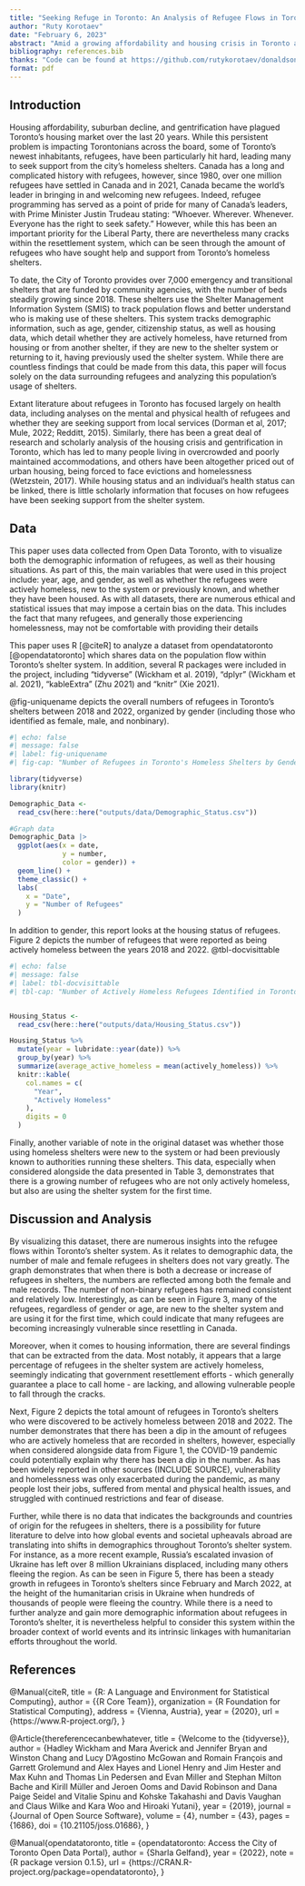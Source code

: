 ```yaml
---
title: "Seeking Refuge in Toronto: An Analysis of Refugee Flows in Toronto's Shelter System"
author: "Ruty Korotaev"
date: "February 6, 2023"
abstract: "Amid a growing affordability and housing crisis in Toronto and the Greater Toronto Area (GTA), this paper analyzes the population flow within the city's overnight shelters, using data collected between January 2018 and January 2023. More specifically, this report focuses on understanding and visualizing data related to Toronto's refugee populations, and how members of this demographic are making use of the system. Report findings demonstrate that despite numerous federal and provincial government efforts to  integrate refugees into Canadian society, there is a growing number of refugees that are seeking security and support from Toronto's shelter system."
bibliography: references.bib 
thanks: "Code can be found at https://github.com/rutykorotaev/donaldsonpaper.git"
format: pdf
---
```


## Introduction

Housing affordability, suburban decline, and gentrification have plagued Toronto's housing market over the last 20 years. While this persistent problem is impacting Torontonians across the board, some of Toronto's newest inhabitants, refugees, have been particularly hit hard, leading many to seek support from the city's homeless shelters. Canada has a long and complicated history with refugees, however, since 1980, over one million refugees have settled in Canada and in 2021, Canada became the world's leader in bringing in and welcoming new refugees. Indeed, refugee programming has served as a point of pride for many of Canada's leaders, with Prime Minister Justin Trudeau stating: "Whoever. Wherever. Whenever. Everyone has the right to seek safety." However, while this has been an important priority for the Liberal Party, there are nevertheless many cracks within the resettlement system, which can be seen through the amount of refugees who have sought help and support from Toronto's homeless shelters.

To date, the City of Toronto provides over 7,000 emergency and transitional shelters that are funded by community agencies, with the number of beds steadily growing since 2018. These shelters use the Shelter Management Information System (SMIS) to track population flows and better understand who is making use of these shelters. This system tracks demographic information, such as age, gender, citizenship status, as well as housing data, which detail whether they are actively homeless, have returned from housing or from another shelter, if they are new to the shelter system or returning to it, having previously used the shelter system. While there are countless findings that could be made from this data, this paper will focus solely on the data surrounding refugees and analyzing this population's usage of shelters.

Extant literature about refugees in Toronto has focused largely on health data, including analyses on the mental and physical health of refugees and whether they are seeking support from local services (Dorman et al, 2017; Mule, 2022; Redditt, 2015). Similarly, there has been a great deal of research and scholarly analysis of the housing crisis and gentrification in Toronto, which has led to many people living in overcrowded and poorly maintained accommodations, and others have been altogether priced out of urban housing, being forced to face evictions and homelessness (Wetzstein, 2017). While housing status and an individual's health status can be linked, there is little scholarly information that focuses on how refugees have been seeking support from the shelter system.

## Data

This paper uses data collected from Open Data Toronto, with to visualize both the demographic information of refugees, as well as their housing situations. As part of this, the main variables that were used in this project include: year, age, and gender, as well as whether the refugees were actively homeless, new to the system or previously known, and whether they have been housed. As with all datasets, there are numerous ethical and statistical issues that may impose a certain bias on the data. This includes the fact that many refugees, and generally those experiencing homelessness, may not be comfortable with providing their details

This paper uses R [@citeR] to analyze a dataset from opendatatoronto [@opendatatoronto] which shares data on the population flow within Toronto's shelter system. In addition, several R packages were included in the project, including "tidyverse" (Wickham et al. 2019), "dplyr" (Wickham et al. 2021), "kableExtra" (Zhu 2021) and "knitr" (Xie 2021).

@fig-uniquename depicts the overall numbers of refugees in Toronto's shelters between 2018 and 2022, organized by gender (including those who identified as female, male, and nonbinary).

```r
#| echo: false
#| message: false
#| label: fig-uniquename
#| fig-cap: "Number of Refugees in Toronto's Homeless Shelters by Gender"

library(tidyverse)
library(knitr)

Demographic_Data <- 
  read_csv(here::here("outputs/data/Demographic_Status.csv"))

#Graph data
Demographic_Data |>
  ggplot(aes(x = date, 
             y = number, 
             color = gender)) +
  geom_line() +
  theme_classic() +
  labs(
    x = "Date",
    y = "Number of Refugees"
  )
```

In addition to gender, this report looks at the housing status of refugees. Figure 2 depicts the number of refugees that were reported as being actively homeless between the years 2018 and 2022. @tbl-docvisittable

```r
#| echo: false
#| message: false
#| label: tbl-docvisittable
#| tbl-cap: "Number of Actively Homeless Refugees Identified in Toronto"


Housing_Status <- 
  read_csv(here::here("outputs/data/Housing_Status.csv"))

Housing_Status %>% 
  mutate(year = lubridate::year(date)) %>% 
  group_by(year) %>% 
  summarize(average_active_homeless = mean(actively_homeless)) %>% 
  knitr::kable(
    col.names = c(
      "Year",
      "Actively Homeless"
    ),
    digits = 0
  )
```

Finally, another variable of note in the original dataset was whether those using homeless shelters were new to the system or had been previously known to authorities running these shelters. This data, especially when considered alongside the data presented in Table 3, demonstrates that there is a growing number of refugees who are not only actively homeless, but also are using the shelter system for the first time.

## Discussion and Analysis

By visualizing this dataset, there are numerous insights into the refugee flows within Toronto's shelter system. As it relates to demographic data, the number of male and female refugees in shelters does not vary greatly. The graph demonstrates that when there is both a decrease or increase of refugees in shelters, the numbers are reflected among both the female and male records. The number of non-binary refugees has remained consistent and relatively low. Interestingly, as can be seen in Figure 3, many of the refugees, regardless of gender or age, are new to the shelter system and are using it for the first time, which could indicate that many refugees are becoming increasingly vulnerable since resettling in Canada.

Moreover, when it comes to housing information, there are several findings that can be extracted from the data. Most notably, it appears that a large percentage of refugees in the shelter system are actively homeless, seemingly indicating that government resettlement efforts - which generally guarantee a place to call home - are lacking, and allowing vulnerable people to fall through the cracks.

Next, Figure 2 depicts the total amount of refugees in Toronto's shelters who were discovered to be actively homeless between 2018 and 2022. The number demonstrates that there has been a dip in the amount of refugees who are actively homeless that are recorded in shelters, however, especially when considered alongside data from Figure 1, the COVID-19 pandemic could potentially explain why there has been a dip in the number. As has been widely reported in other sources (INCLUDE SOURCE), vulnerability and homelessness was only exacerbated during the pandemic, as many people lost their jobs, suffered from mental and physical health issues, and struggled with continued restrictions and fear of disease.

Further, while there is no data that indicates the backgrounds and countries of origin for the refugees in shelters, there is a possibility for future literature to delve into how global events and societal upheavals abroad are translating into shifts in demographics throughout Toronto's shelter system. For instance, as a more recent example, Russia's escalated invasion of Ukraine has left over 8 million Ukrainians displaced, including many others fleeing the region. As can be seen in Figure 5, there has been a steady growth in refugees in Toronto's shelters since February and March 2022, at the height of the humanitarian crisis in Ukraine when hundreds of thousands of people were fleeing the country. While there is a need to further analyze and gain more demographic information about refugees in Toronto's shelter, it is nevertheless helpful to consider this system within the broader context of world events and its intrinsic linkages with humanitarian efforts throughout the world.

## References

@Manual{citeR, title = {R: A Language and Environment for Statistical Computing}, author = {{R Core Team}}, organization = {R Foundation for Statistical Computing}, address = {Vienna, Austria}, year = {2020}, url = {https://www.R-project.org/}, }

@Article{thereferencecanbewhatever, title = {Welcome to the {tidyverse}}, author = {Hadley Wickham and Mara Averick and Jennifer Bryan and Winston Chang and Lucy D'Agostino McGowan and Romain François and Garrett Grolemund and Alex Hayes and Lionel Henry and Jim Hester and Max Kuhn and Thomas Lin Pedersen and Evan Miller and Stephan Milton Bache and Kirill Müller and Jeroen Ooms and David Robinson and Dana Paige Seidel and Vitalie Spinu and Kohske Takahashi and Davis Vaughan and Claus Wilke and Kara Woo and Hiroaki Yutani}, year = {2019}, journal = {Journal of Open Source Software}, volume = {4}, number = {43}, pages = {1686}, doi = {10.21105/joss.01686}, }

@Manual{opendatatoronto, title = {opendatatoronto: Access the City of Toronto Open Data Portal}, author = {Sharla Gelfand}, year = {2022}, note = {R package version 0.1.5}, url = {https://CRAN.R-project.org/package=opendatatoronto}, }
